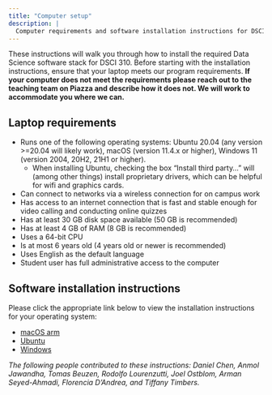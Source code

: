 ```yaml
---
title: "Computer setup"
description: |
  Computer requirements and software installation instructions for DSCI 310.
---
```


These instructions will walk you through how to install the required Data Science software stack for DSCI 310. Before starting with the installation instructions, ensure that your laptop meets our program requirements. **If your computer does not meet the requirements please reach out to the teaching team on Piazza and describe how it does not. We will work to accommodate you where we can.**

## Laptop requirements

 - Runs one of the following operating systems: Ubuntu 20.04 (any version >=20.04 will likely work), macOS (version 11.4.x or higher), Windows 11 (version 2004, 20H2, 21H1 or higher).
    - When installing Ubuntu, checking the box "Install third party..." will (among other things) install proprietary drivers, which can be helpful for wifi and graphics cards.
- Can connect to networks via a wireless connection for on campus work
- Has access to an internet connection that is fast and stable enough for video calling and conducting online quizzes
- Has at least 30 GB disk space available (50 GB is recommended)
- Has at least 4 GB of RAM (8 GB is recommended)
- Uses a 64-bit CPU
- Is at most 6 years old (4 years old or newer is recommended)
- Uses English as the default language
- Student user has full administrative access to the computer

## Software installation instructions

Please click the appropriate link below to view the installation instructions for your operating system:

- [macOS arm](install_instructions/install_stack_mac.html)
- [Ubuntu](install_instructions/install_stack_ubuntu.html)
- [Windows](install_instructions/install_stack_windows.html)

 *The following people contributed to these instructions: Daniel Chen, Anmol Jawandha, Tomas Beuzen, Rodolfo Lourenzutti, Joel Ostblom, Arman Seyed-Ahmadi, Florencia D'Andrea, and Tiffany Timbers.*
